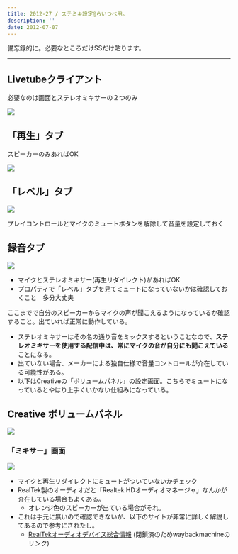 ```yaml
---
title: 2012-27 / ステミキ設定@らいつべ用。
description: ''
date: 2012-07-07
---
```


備忘録的に。必要なところだけSSだけ貼ります。

----

## Livetubeクライアント

必要なのは画面とステレオミキサーの２つのみ

![](/img/blog/2012-27/20121230183651.jpeg)

## 「再生」タブ

スピーカーのみあればOK

![](/img/blog/2012-27/20121230183728.jpeg)

## 「レベル」タブ

![](/img/blog/2012-27/20121230183839.jpeg)

プレイコントロールとマイクのミュートボタンを解除して音量を設定しておく

## 録音タブ

![](/img/blog/2012-27/20121230183855.jpeg)

- マイクとステレオミキサー(再生リダイレクト)があればOK
- プロパティで「レベル」タブを見てミュートになっていないかは確認しておくこと　多分大丈夫

ここまでで自分のスピーカーからマイクの声が聞こえるようになっているか確認すること。出ていれば正常に動作している。

- ステレオミキサーはその名の通り音をミックスするということなので、**ステレオミキサーを使用する配信中は、常にマイクの音が自分にも聞こえている**ことになる。
- 出ていない場合、メーカーによる独自仕様で音量コントロールが介在している可能性がある。
- 以下はCreativeの「ボリュームパネル」の設定画面。こちらでミュートになっているとやはり上手くいかない仕組みになっている。

## Creative ボリュームパネル

![](/img/blog/2012-27/20121230183944.jpeg)

### 「ミキサー」画面

![](/img/blog/2012-27/20121230183958.jpeg)

- マイクと再生リダイレクトにミュートがついていないかチェック
- RealTek製のオーディオだと「Realtek HDオーディオマネージャ」なんかが介在している場合もよくある。
    - オレンジ色のスピーカーが出ている場合がそれ。
- これは手元に無いので確認できないが、以下のサイトが非常に詳しく解説してあるので参考にされたし。
    - [RealTekオーディオデバイス総合情報](https://web.archive.org/web/20131208222101/http://www.atamanikita.com/RealTek/index.html) (閉鎖済のためwaybackmachineのリンク)
